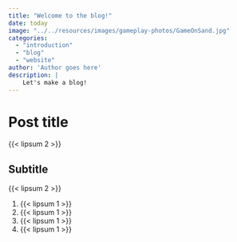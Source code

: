 ```yaml
---
title: "Welcome to the blog!"
date: today
image: "../../resources/images/gameplay-photos/GameOnSand.jpg"
categories: 
  - "introduction"
  - "blog"
  - "website"
author: 'Author goes here'
description: |
    Let's make a blog!
---
```


::: {.column-page-right .hero-img .hero-strip-page .img-container}

:::

# Post title

{{< lipsum 2 >}}

## Subtitle

{{< lipsum 2 >}}

1. {{< lipsum 1 >}}
2. {{< lipsum 1 >}}
3. {{< lipsum 1 >}}
4. {{< lipsum 1 >}}

